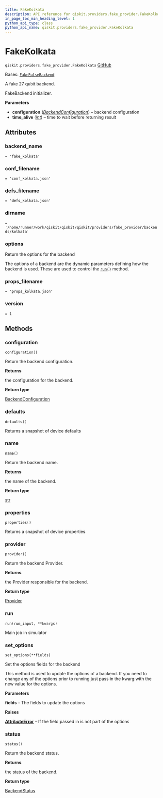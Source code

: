 ```yaml
---
title: FakeKolkata
description: API reference for qiskit.providers.fake_provider.FakeKolkata
in_page_toc_min_heading_level: 1
python_api_type: class
python_api_name: qiskit.providers.fake_provider.FakeKolkata
---
```


# FakeKolkata

<span id="qiskit.providers.fake_provider.FakeKolkata" />

`qiskit.providers.fake_provider.FakeKolkata` [GitHub](https://github.com/qiskit/qiskit/tree/stable/0.46/qiskit/providers/fake_provider/backends/kolkata/fake_kolkata.py "view source code")

Bases: [`FakePulseBackend`](providers_fake_provider#qiskit.providers.fake_provider.FakePulseBackend "qiskit.providers.fake_provider.fake_pulse_backend.FakePulseBackend")

A fake 27 qubit backend.

FakeBackend initializer.

**Parameters**

*   **configuration** ([*BackendConfiguration*](qiskit.providers.models.BackendConfiguration "qiskit.providers.models.BackendConfiguration")) – backend configuration
*   **time\_alive** ([*int*](https://docs.python.org/3/library/functions.html#int "(in Python v3.12)")) – time to wait before returning result

## Attributes

<span id="qiskit.providers.fake_provider.FakeKolkata.backend_name" />

### backend\_name

`= 'fake_kolkata'`

<span id="qiskit.providers.fake_provider.FakeKolkata.conf_filename" />

### conf\_filename

`= 'conf_kolkata.json'`

<span id="qiskit.providers.fake_provider.FakeKolkata.defs_filename" />

### defs\_filename

`= 'defs_kolkata.json'`

<span id="qiskit.providers.fake_provider.FakeKolkata.dirname" />

### dirname

`= '/home/runner/work/qiskit/qiskit/qiskit/providers/fake_provider/backends/kolkata'`

<span id="qiskit.providers.fake_provider.FakeKolkata.options" />

### options

Return the options for the backend

The options of a backend are the dynamic parameters defining how the backend is used. These are used to control the [`run()`](#qiskit.providers.fake_provider.FakeKolkata.run "qiskit.providers.fake_provider.FakeKolkata.run") method.

<span id="qiskit.providers.fake_provider.FakeKolkata.props_filename" />

### props\_filename

`= 'props_kolkata.json'`

<span id="qiskit.providers.fake_provider.FakeKolkata.version" />

### version

`= 1`

## Methods

### configuration

<span id="qiskit.providers.fake_provider.FakeKolkata.configuration" />

`configuration()`

Return the backend configuration.

**Returns**

the configuration for the backend.

**Return type**

[BackendConfiguration](qiskit.providers.models.BackendConfiguration "qiskit.providers.models.BackendConfiguration")

### defaults

<span id="qiskit.providers.fake_provider.FakeKolkata.defaults" />

`defaults()`

Returns a snapshot of device defaults

### name

<span id="qiskit.providers.fake_provider.FakeKolkata.name" />

`name()`

Return the backend name.

**Returns**

the name of the backend.

**Return type**

[str](https://docs.python.org/3/library/stdtypes.html#str "(in Python v3.12)")

### properties

<span id="qiskit.providers.fake_provider.FakeKolkata.properties" />

`properties()`

Returns a snapshot of device properties

### provider

<span id="qiskit.providers.fake_provider.FakeKolkata.provider" />

`provider()`

Return the backend Provider.

**Returns**

the Provider responsible for the backend.

**Return type**

[Provider](qiskit.providers.Provider "qiskit.providers.Provider")

### run

<span id="qiskit.providers.fake_provider.FakeKolkata.run" />

`run(run_input, **kwargs)`

Main job in simulator

### set\_options

<span id="qiskit.providers.fake_provider.FakeKolkata.set_options" />

`set_options(**fields)`

Set the options fields for the backend

This method is used to update the options of a backend. If you need to change any of the options prior to running just pass in the kwarg with the new value for the options.

**Parameters**

**fields** – The fields to update the options

**Raises**

[**AttributeError**](https://docs.python.org/3/library/exceptions.html#AttributeError "(in Python v3.12)") – If the field passed in is not part of the options

### status

<span id="qiskit.providers.fake_provider.FakeKolkata.status" />

`status()`

Return the backend status.

**Returns**

the status of the backend.

**Return type**

[BackendStatus](qiskit.providers.models.BackendStatus "qiskit.providers.models.BackendStatus")

